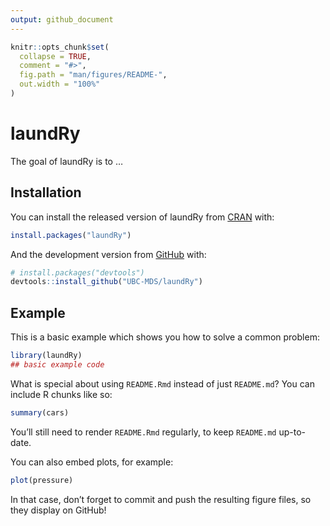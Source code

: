 ```yaml
---
output: github_document
---
```


<!-- README.md is generated from README.Rmd. Please edit that file -->

```r
knitr::opts_chunk$set(
  collapse = TRUE,
  comment = "#>",
  fig.path = "man/figures/README-",
  out.width = "100%"
)
```
# laundRy

<!-- badges: start -->
<!-- badges: end -->

The goal of laundRy is to ...

## Installation

You can install the released version of laundRy from [CRAN](https://CRAN.R-project.org) with:

``` r
install.packages("laundRy")
```

And the development version from [GitHub](https://github.com/) with:

``` r
# install.packages("devtools")
devtools::install_github("UBC-MDS/laundRy")
```
## Example

This is a basic example which shows you how to solve a common problem:

```r
library(laundRy)
## basic example code
```

What is special about using `README.Rmd` instead of just `README.md`? You can include R chunks like so:

```r
summary(cars)
```

You'll still need to render `README.Rmd` regularly, to keep `README.md` up-to-date.

You can also embed plots, for example:

```r
plot(pressure)
```

In that case, don't forget to commit and push the resulting figure files, so they display on GitHub!
